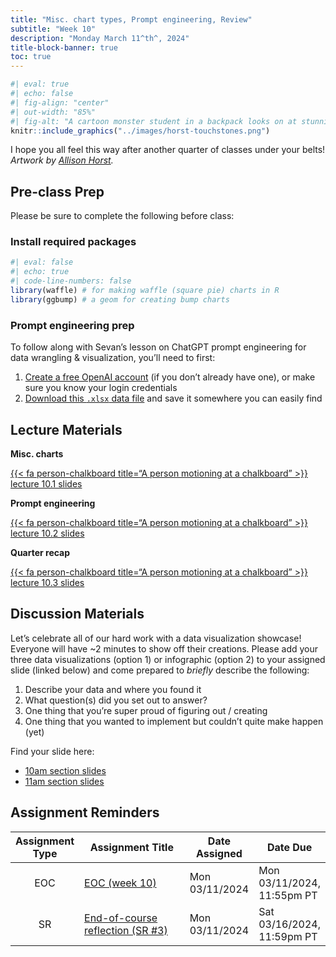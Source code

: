 ```yaml
---
title: "Misc. chart types, Prompt engineering, Review"
subtitle: "Week 10"
description: "Monday March 11^th^, 2024"
title-block-banner: true
toc: true
---
```


```r
#| eval: true 
#| echo: false
#| fig-align: "center"
#| out-width: "85%" 
#| fig-alt: "A cartoon monster student in a backpack looks on at stunning gems labeled 'Touchstones of Intuition', which have the text 'You know some stuff' written on sequential crystals."
knitr::include_graphics("../images/horst-touchstones.png")
```

::: {.center-text .gray-text}
I hope you all feel this way after another quarter of classes under your belts! *Artwork by [Allison Horst](https://allisonhorst.com/).*
:::

## Pre-class Prep

Please be sure to complete the following before class:

### Install required packages

```r
#| eval: false
#| echo: true
#| code-line-numbers: false
library(waffle) # for making waffle (square pie) charts in R
library(ggbump) # a geom for creating bump charts
```


### Prompt engineering prep

To follow along with Sevan's lesson on ChatGPT prompt engineering for data wrangling & visualization, you'll need to first:

1. [Create a free OpenAI account](https://chat.openai.com/auth/login) (if you don't already have one), or make sure you know your login credentials
2. [Download this `.xlsx` data file](https://docs.google.com/spreadsheets/d/1VeWF01_2--KXS7sB-IfPGVNNkGdGcGpN/edit?usp=sharing&ouid=103292946495291407556&rtpof=true&sd=true) and save it somewhere you can easily find

## Lecture Materials 

::: {.grid}

::: {.g-col-12 .g-col-md-4}
::: {.center-text}
[**Misc. charts**]{.teal-text .body-text-m}

[{{< fa person-chalkboard title="A person motioning at a chalkboard" >}} lecture 10.1 slides](lecture-slides/week10.1-misc-charts-slides.qmd){.btn role="button" target="_blank"} 
:::
:::

::: {.g-col-12 .g-col-md-4}
::: {.center-text}
[**Prompt engineering**]{.teal-text .body-text-m}

[{{< fa person-chalkboard title="A person motioning at a chalkboard" >}} lecture 10.2 slides](https://docs.google.com/presentation/d/11i_Q33FCaKlQYNlGUpzOa8zb9fpfxB3eTFfD6cjdlZo/edit#slide=id.p){.btn role="button" target="_blank"} 
:::
:::

::: {.g-col-12 .g-col-md-4}
::: {.center-text}
[**Quarter recap**]{.teal-text .body-text-m}

[{{< fa person-chalkboard title="A person motioning at a chalkboard" >}} lecture 10.3 slides](lecture-slides/week10.3-recap.qmd){.btn role="button" target="_blank"} 
:::
:::

:::

## Discussion Materials

Let's celebrate all of our hard work with a data visualization showcase! Everyone will have ~2 minutes to show off their creations. Please add your three data visualizations (option 1) or infographic (option 2) to your assigned slide (linked below) and come prepared to *briefly* describe the following:

1. Describe your data and where you found it
2. What question(s) did you set out to answer?
3. One thing that you're super proud of figuring out / creating
4. One thing that you wanted to implement but couldn't quite make happen (yet)

Find your slide here:

- [10am section slides](https://docs.google.com/presentation/d/1uGNLzMlspbj1Pn0qQdF7CoD2RA0eIl8DHj5tQyXh3qE/edit?usp=sharing)
- [11am section slides](https://docs.google.com/presentation/d/1u31owoOiWuKI_ZEdebCpytsr1s2FtaKY2UzM0T59RAg/edit?usp=sharing)

## Assignment Reminders

<!-- | Assignment Type | Assignment Title                 | Date Assigned  | Date Due                   | -->
<!-- |:---------------:|----------------------------------|----------------|----------------------------| -->
<!-- | EOC             | EOC (week 10)                    | Mon 03/11/2024 | Mon 03/11/2024, 11:55pm PT | -->
<!-- | SR              | End-of-course reflection (SR #3) | Mon 03/11/2024 | Sat 03/16/2024, 11:59pm PT | -->

| Assignment Type | Assignment Title                                                                | Date Assigned  | Date Due        |
|:---------------:|----------------------------------------------------------------------|----------------|----------------------------|
| EOC             | [EOC (week 10)](https://forms.gle/dEmgAhCMDnnhbNqK7)                 | Mon 03/11/2024 | Mon 03/11/2024, 11:55pm PT |
| SR              | [End-of-course reflection (SR #3)](../assignments/SR3-endcourse.qmd) | Mon 03/11/2024 | Sat 03/16/2024, 11:59pm PT |

       
